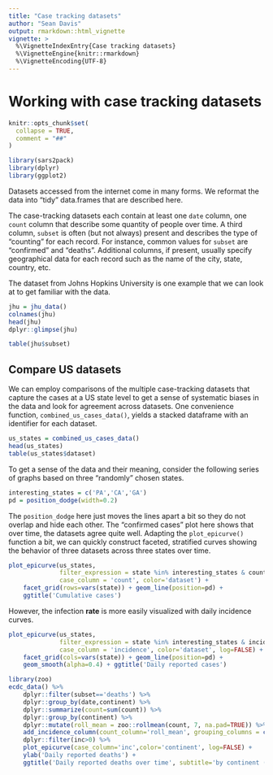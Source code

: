 ```yaml
---
title: "Case tracking datasets"
author: "Sean Davis"
output: rmarkdown::html_vignette
vignette: >
  %\VignetteIndexEntry{Case tracking datasets}
  %\VignetteEngine{knitr::rmarkdown}
  %\VignetteEncoding{UTF-8}
---
```


# Working with case tracking datasets

```r
knitr::opts_chunk$set(
  collapse = TRUE,
  comment = "##"
)
```

```r
library(sars2pack)
library(dplyr)
library(ggplot2)
```

Datasets accessed from the internet come in many forms. We reformat
the data into "tidy" data.frames that are described here.

The case-tracking datasets each contain at least one `date` column,
one `count` column that describe some quantity of people over
time. A third column, `subset` is often (but not always) present and
describes the type of "counting" for each record. For instance, common
values for `subset` are "confirmed" and "deaths". Additional columns,
if present, usually specify geographical data for each record such as
the name of the city, state, country, etc. 

The dataset from Johns Hopkins University is one example that we can
look at to get familiar with the data.

```r
jhu = jhu_data()
colnames(jhu)
head(jhu)
dplyr::glimpse(jhu)
```

```r
table(jhu$subset)
```

## Compare US datasets

We can employ comparisons of the multiple case-tracking datasets that
capture the cases at a US state level to get a sense of systematic
biases in the data and look for agreement across datasets. One
convenience function, `combined_us_cases_data()`, yields a stacked
dataframe with an identifier for each dataset.


```r
us_states = combined_us_cases_data()
head(us_states)
table(us_states$dataset)
```

To get a sense of the data and their meaning, consider the following
series of graphs based on three "randomly" chosen states.

```r
interesting_states = c('PA','CA','GA')
pd = position_dodge(width=0.2)
```
The `position_dodge` here just moves the lines apart a bit so they do
not overlap and hide each other. The "confirmed cases" plot here shows
that over time, the datasets agree quite well. Adapting the
`plot_epicurve()` function a bit, we can quickly construct faceted,
stratified curves showing the behavior of three datasets across three
states over time. 

```r
plot_epicurve(us_states,
              filter_expression = state %in% interesting_states & count>10,
              case_column = 'count', color='dataset') + 
    facet_grid(rows=vars(state)) + geom_line(position=pd) +
    ggtitle('Cumulative cases')
```

However, the infection **rate** is more easily visualized with daily
incidence curves. 

```r
plot_epicurve(us_states,
              filter_expression = state %in% interesting_states & incidence>10,
              case_column = 'incidence', color='dataset', log=FALSE) + 
    facet_grid(cols=vars(state)) + geom_line(position=pd) +
    geom_smooth(alpha=0.4) + ggtitle('Daily reported cases')
```


```r
library(zoo)
ecdc_data() %>%
    dplyr::filter(subset=='deaths') %>%
    dplyr::group_by(date,continent) %>%
    dplyr::summarize(count=sum(count)) %>%
    dplyr::group_by(continent) %>%
    dplyr::mutate(roll_mean = zoo::rollmean(count, 7, na.pad=TRUE)) %>%
    add_incidence_column(count_column='roll_mean', grouping_columns = c('continent')) %>%
    dplyr::filter(inc>0) %>%
    plot_epicurve(case_column='inc',color='continent', log=FALSE) +
    ylab('Daily reported deaths') +
    ggtitle('Daily reported deaths over time', subtitle='by continent (7-day moving average)')
```
